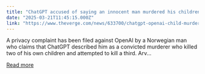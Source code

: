 ```yaml
---
title: "ChatGPT accused of saying an innocent man murdered his children"
date: "2025-03-21T11:45:15.000Z"
link: "https://www.theverge.com/news/633700/chatgpt-openai-child-murderer-ai-hallucination-norway-noyb"
---
```


A privacy complaint has been filed against OpenAI by a Norwegian man who claims that ChatGPT described him as a convicted murderer who killed two of his own children and attempted to kill a third.
Arv...

[Read more](https://www.theverge.com/news/633700/chatgpt-openai-child-murderer-ai-hallucination-norway-noyb)
